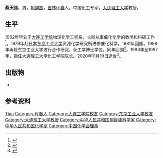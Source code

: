 '''蔡天锡'''{{BD|1938年|7月27日|2020年|11月19日|catIdx=Cai}}，男，[[中国朝鲜族|朝鲜族]]，[[吉林|吉林]][[珲春|珲春]]人，中国化工专家，[[大连理工大学|大连理工大学]]教授。

== 生平 ==
1962年毕业于[[大连工学院|大连工学院]]物理化学工程系，长期从事催化化学的教学和科研工作<ref>{{cite book |title=中国普通高等学校教授人名录 |date=1988 |publisher=高等教育出版社 |isbn=7040006162 |page=16}}</ref>。1979年赴[[日本|日本]][[东京工业大学|东京工业大学]]资源化学研究所进修催化科学，1981年回国。1988年再赴东京工业大学进行合作研究，获工学博士学位，同年回国<ref>{{cite book |editor=[[中华人民共和国人事部|人事部]] |title=新中国留学归国学人大词典 |date=1993 |publisher=湖北教育出版社 |isbn=7535111084 |page=40}}</ref>。1993年至1997年，担任大连理工大学化工学院院长。2020年11月19日逝世<ref>{{cite web |title=蔡天锡讣告 |url=http://ltgl.dlut.edu.cn/info/1030/4269.htm |publisher=大连理工大学离退休工作处 |date=2020-11-19}}</ref>。

== 出版物 ==
* {{cite book |author=大西孝治 |translator=蔡天锡等 |title=探索催化剂的奥秘 |date=1992 |publisher=化学工业出版社 |location=北京 |isbn=7-5025-0925-9}}

== 参考资料 ==
{{reflist}}

{{Navboxes 
| title  = 蔡天锡在[[中国化学会_(中华人民共和国)|中国化学会]]的职务
| list1  =
{{中国化学会第二十三届理事会}}
{{中国化学会第二十四届理事会}}
}}

{{Authority control}}
{{DEFAULTSORT:Cai}}
[[Category:蔡姓|Tian]]
[[Category:珲春人|Category:珲春人]]
[[Category:大连工学院校友|Category:大连工学院校友]]
[[Category:东京工业大学校友|Category:东京工业大学校友]]
[[Category:大连理工大学教授|Category:大连理工大学教授]]
[[Category:中华人民共和国朝鲜族科学家|Category:中华人民共和国朝鲜族科学家]]
[[Category:中华人民共和国化学家|Category:中华人民共和国化学家]]
[[Category:中国化学会理事|Category:中国化学会理事]]